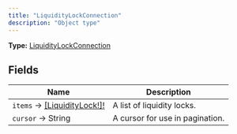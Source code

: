 ```yaml
---
title: "LiquidityLockConnection"
description: "Object type"
---
```


**Type:** [LiquidityLockConnection](/api-reference/types/liquiditylockconnection)

## Fields

| Name | Description |
|------|-------------|
| `items` → [[LiquidityLock!]!](/api-reference/types/liquiditylock) | A list of liquidity locks. |
| `cursor` → String | A cursor for use in pagination. |

